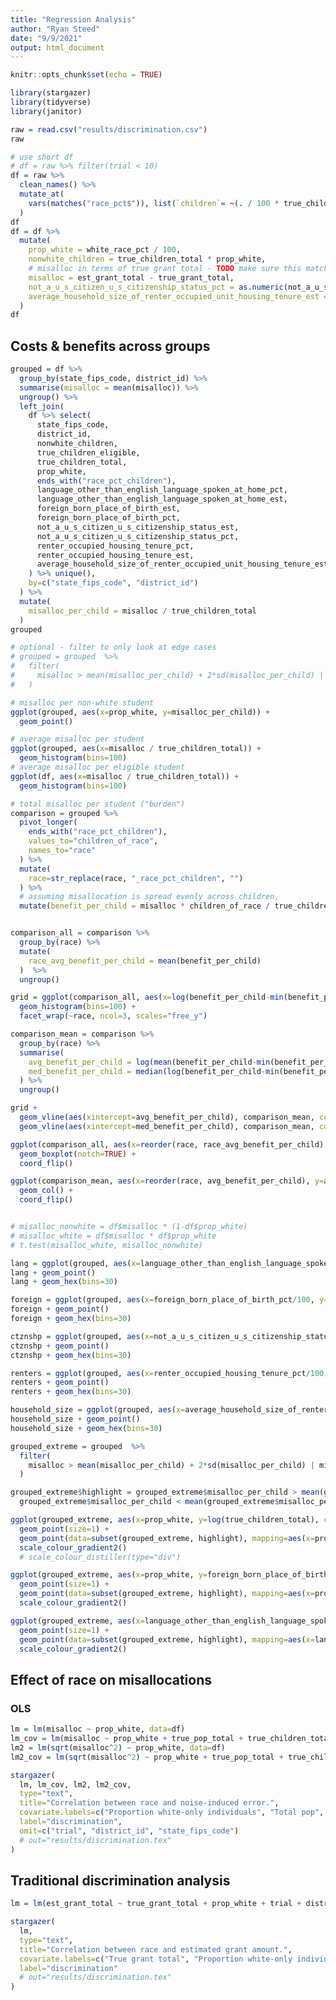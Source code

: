 ```yaml
---
title: "Regression Analysis"
author: "Ryan Steed"
date: "9/9/2021"
output: html_document
---
```


```r
knitr::opts_chunk$set(echo = TRUE)
```

```r
library(stargazer)
library(tidyverse)
library(janitor)
```

```r
raw = read.csv("results/discrimination.csv")
raw
```
```r
# use short df
# df = raw %>% filter(trial < 10)
df = raw %>%
  clean_names() %>%
  mutate_at(
    vars(matches("race_pct$")), list(`children`= ~(. / 100 * true_children_total))
  )
df
df = df %>%
  mutate(
    prop_white = white_race_pct / 100,
    nonwhite_children = true_children_total * prop_white,
    # misalloc in terms of true grant total - TODO make sure this matches, normalize before this
    misalloc = est_grant_total - true_grant_total,
    not_a_u_s_citizen_u_s_citizenship_status_pct = as.numeric(not_a_u_s_citizen_u_s_citizenship_status_pct),
    average_household_size_of_renter_occupied_unit_housing_tenure_est = as.numeric(average_household_size_of_renter_occupied_unit_housing_tenure_est)
  )
df
```

## Costs & benefits across groups
```r
grouped = df %>% 
  group_by(state_fips_code, district_id) %>%
  summarise(misalloc = mean(misalloc)) %>%
  ungroup() %>%
  left_join(
    df %>% select(
      state_fips_code, 
      district_id, 
      nonwhite_children,
      true_children_eligible,
      true_children_total, 
      prop_white,
      ends_with("race_pct_children"),
      language_other_than_english_language_spoken_at_home_pct,
      language_other_than_english_language_spoken_at_home_est,
      foreign_born_place_of_birth_est,
      foreign_born_place_of_birth_pct,
      not_a_u_s_citizen_u_s_citizenship_status_est,
      not_a_u_s_citizen_u_s_citizenship_status_pct,
      renter_occupied_housing_tenure_pct,
      renter_occupied_housing_tenure_est,
      average_household_size_of_renter_occupied_unit_housing_tenure_est
    ) %>% unique(),
    by=c("state_fips_code", "district_id")
  ) %>%
  mutate(
    misalloc_per_child = misalloc / true_children_total
  )
grouped

# optional - filter to only look at edge cases
# grouped = grouped  %>%
#   filter(
#     misalloc > mean(misalloc_per_child) + 2*sd(misalloc_per_child) | misalloc_per_child < mean(misalloc_per_child) - 2*sd(misalloc_per_child)
#   )
```

```r
# misalloc per non-white student
ggplot(grouped, aes(x=prop_white, y=misalloc_per_child)) +
  geom_point()

# average misalloc per student
ggplot(grouped, aes(x=misalloc / true_children_total)) +
  geom_histogram(bins=100)
# average misalloc per eligible student
ggplot(df, aes(x=misalloc / true_children_total)) +
  geom_histogram(bins=100)

# total misalloc per student ("burden")
comparison = grouped %>%
  pivot_longer(
    ends_with("race_pct_children"),
    values_to="children_of_race",
    names_to="race"
  ) %>%
  mutate(
    race=str_replace(race, "_race_pct_children", "")
  ) %>%
  # assuming misallocation is spread evenly across children,
  mutate(benefit_per_child = misalloc * children_of_race / true_children_total)


comparison_all = comparison %>%
  group_by(race) %>%
  mutate(
    race_avg_benefit_per_child = mean(benefit_per_child)
  )  %>%
  ungroup()

grid = ggplot(comparison_all, aes(x=log(benefit_per_child-min(benefit_per_child)))) +
  geom_histogram(bins=100) +
  facet_wrap(~race, ncol=3, scales="free_y")

comparison_mean = comparison %>%
  group_by(race) %>% 
  summarise(
    avg_benefit_per_child = log(mean(benefit_per_child-min(benefit_per_child)-min(benefit_per_child))),
    med_benefit_per_child = median(log(benefit_per_child-min(benefit_per_child)), na.rm=TRUE)
  ) %>%
  ungroup()

grid + 
  geom_vline(aes(xintercept=avg_benefit_per_child), comparison_mean, color="red") +
  geom_vline(aes(xintercept=med_benefit_per_child), comparison_mean, color="blue")

ggplot(comparison_all, aes(x=reorder(race, race_avg_benefit_per_child), y=log(benefit_per_child-min(benefit_per_child)))) +
  geom_boxplot(notch=TRUE) +
  coord_flip()

ggplot(comparison_mean, aes(x=reorder(race, avg_benefit_per_child), y=avg_benefit_per_child)) +
  geom_col() +
  coord_flip()


# misalloc_nonwhite = df$misalloc * (1-df$prop_white)
# misalloc_white = df$misalloc * df$prop_white
# t.test(misalloc_white, misalloc_nonwhite)
```

```r
lang = ggplot(grouped, aes(x=language_other_than_english_language_spoken_at_home_pct/100, y=misalloc_per_child)) 
lang + geom_point()
lang + geom_hex(bins=30)
```

```r
foreign = ggplot(grouped, aes(x=foreign_born_place_of_birth_pct/100, y=misalloc_per_child)) 
foreign + geom_point()
foreign + geom_hex(bins=30)
```

```r
ctznshp = ggplot(grouped, aes(x=not_a_u_s_citizen_u_s_citizenship_status_pct/100, y=misalloc_per_child)) 
ctznshp + geom_point()
ctznshp + geom_hex(bins=30)
```

```r
renters = ggplot(grouped, aes(x=renter_occupied_housing_tenure_pct/100, y=misalloc_per_child)) 
renters + geom_point()
renters + geom_hex(bins=30)
```

```r
household_size = ggplot(grouped, aes(x=average_household_size_of_renter_occupied_unit_housing_tenure_est, y=misalloc_per_child)) 
household_size + geom_point()
household_size + geom_hex(bins=30)
```

```r

grouped_extreme = grouped  %>%
  filter(
    misalloc > mean(misalloc_per_child) + 2*sd(misalloc_per_child) | misalloc_per_child < mean(misalloc_per_child) - 2*sd(misalloc_per_child)
  )

grouped_extreme$highlight = grouped_extreme$misalloc_per_child > mean(grouped_extreme$misalloc_per_child) + 2*sd(grouped_extreme$misalloc_per_child) |
  grouped_extreme$misalloc_per_child < mean(grouped_extreme$misalloc_per_child) - 2*sd(grouped_extreme$misalloc_per_child)

ggplot(grouped_extreme, aes(x=prop_white, y=log(true_children_total), color=misalloc_per_child)) +
  geom_point(size=1) +
  geom_point(data=subset(grouped_extreme, highlight), mapping=aes(x=prop_white, y=log(true_children_total), color=misalloc_per_child)) +
  scale_colour_gradient2()
  # scale_colour_distiller(type="div")

ggplot(grouped_extreme, aes(x=prop_white, y=foreign_born_place_of_birth_pct/100, color=misalloc_per_child)) +
  geom_point(size=1) +
  geom_point(data=subset(grouped_extreme, highlight), mapping=aes(x=prop_white, y=foreign_born_place_of_birth_pct/100, color=misalloc_per_child)) +
  scale_colour_gradient2()

ggplot(grouped_extreme, aes(x=language_other_than_english_language_spoken_at_home_pct, y=log(true_children_total), color=misalloc_per_child)) +
  geom_point(size=1) +
  geom_point(data=subset(grouped_extreme, highlight), mapping=aes(x=language_other_than_english_language_spoken_at_home_pct, y=log(true_children_total), color=misalloc_per_child)) +
  scale_colour_gradient2()
```
  
## Effect of race on misallocations
### OLS

```r
lm = lm(misalloc ~ prop_white, data=df)
lm_cov = lm(misalloc ~ prop_white + true_pop_total + true_children_total + true_children_poverty  + factor(trial), data=df)
lm2 = lm(sqrt(misalloc^2) ~ prop_white, data=df)
lm2_cov = lm(sqrt(misalloc^2) ~ prop_white + true_pop_total + true_children_total + true_children_poverty  + factor(trial), data=df)

stargazer(
  lm, lm_cov, lm2, lm2_cov,
  type="text",
  title="Correlation between race and noise-induced error.",
  covariate.labels=c("Proportion white-only individuals", "Total pop", "Total children", "Total children in poverty"),
  label="discrimination",
  omit=c("trial", "district_id", "state_fips_code")
  # out="results/discrimination.tex"
)
```

## Traditional discrimination analysis
```r
lm = lm(est_grant_total ~ true_grant_total + prop_white + trial + district_id + state_fips_code, data=df)

stargazer(
  lm,
  type="text",
  title="Correlation between race and estimated grant amount.",
  covariate.labels=c("True grant total", "Proportion white-only individuals"),
  label="discrimination"
  # out="results/discrimination.tex"
)
```


